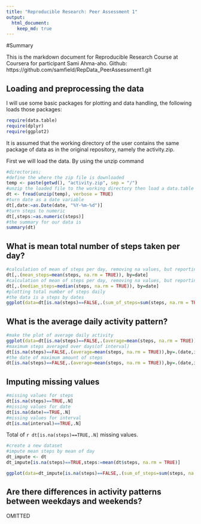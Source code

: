 ```yaml
---
title: "Reproducible Research: Peer Assessment 1"
output: 
  html_document:
    keep_md: true
---
```

#Summary

This is the markdown document for Reproducible Research Course at Coursera for participant Sami Ahma-aho.
Github:
https://github.com/samfield/RepData_PeerAssessment1.git


## Loading and preprocessing the data

I will use some basic packages for plotting and data handling, the following loads those packages:
```r
require(data.table)
require(dplyr)
require(ggplot2)
```

It is assumed that the working directory of the user contains the same package of data as in the original repository, namely the activity.zip.

First we will load the data. By using the unzip command
```r
#directories;
#define the where the zip file is downloaded
temp <- paste(getwd(), "activity.zip", sep = "/")
#unzip the loaded file to the working directory then load a data.table with fread function
dt <- fread(unzip(temp), verbose = TRUE)
#turn date as a date variable
dt[,date:=as.Date(date, "%Y-%m-%d")]
#turn steps to numeric
dt[,steps:=as.numeric(steps)]
#the summary for our data is 
summary(dt)
```



## What is mean total number of steps taken per day?

```r
#calculation of mean of steps per day, removing na values, but reporting whole days with no values
dt[,.(mean_steps=mean(steps, na.rm = TRUE)), by=date]
#calculation of mean of steps per day, removing na values, but reporting whole days with no values
dt[,.(median_steps=median(steps, na.rm = TRUE)), by=date]
#plotting total number of steps daily
#the data is a steps by dates
ggplot(data=dt[is.na(steps)==FALSE,.(sum_of_steps=sum(steps, na.rm = TRUE)), by=date], aes(sum_of_steps)) + geom_histogram() +xlab("Number of steps") +ylab("Frequency of days") +ggtitle("Histogram of sum of steps by day")
```



## What is the average daily activity pattern?

```r
#make the plot of average daily activity
ggplot(data=dt[is.na(steps)==FALSE,.(average=mean(steps, na.rm = TRUE)), by=.(date,interval)],aes(x=interval,y=average)) + geom_line() +ggtitle("Average daily pattern")
#maximum steps averaged over days(of interval)
dt[is.na(steps)==FALSE,.(average=mean(steps, na.rm = TRUE)),by=.(date,interval)][,max(average)]
#the date of maximum amount of steps
dt[is.na(steps)==FALSE,.(average=mean(steps, na.rm = TRUE)),by=.(date,interval)][max(average),date]
```


## Imputing missing values
```r
#missing values for steps
dt[is.na(steps)==TRUE,.N]
#missing values for date
dt[is.na(date)==TRUE,.N]
#missing values for interval
dt[is.na(interval)==TRUE,.N]
```
Total of `r dt[is.na(steps)==TRUE,.N]` missing values.

```r
#create a new dataset
#impute mean steps by mean of day
dt_impute <- dt
dt_impute[is.na(steps)==TRUE,steps:=mean(dt$steps, na.rm = TRUE)]
```

```r
ggplot(data=dt_impute[is.na(steps)==FALSE,.(sum_of_steps=sum(steps, na.rm = TRUE)), by=date], aes(sum_of_steps)) + geom_histogram() +xlab("Number of steps") +ylab("Frequency of days") +ggtitle("Histogram of sum of steps by day")
```


## Are there differences in activity patterns between weekdays and weekends?

OMITTED
